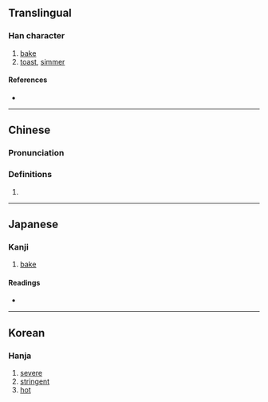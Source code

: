 {{character info/new}}
==Translingual==

===Han character===
{{Han char|rn=86|rad=火|as=10|sn=14|four=90827|canj=FYRB|ids=⿰火高}}

# [[bake]]
# [[toast]], [[simmer]]

====References====
* {{Han ref|kx=0679.070|dkj=19291|dj=1090.290|hdz=32224.070|uh=7187|ud=29063|bh=E2BA|bd=58042}}

----

==Chinese==
{{zh-forms}}

===Pronunciation===
{{zh-pron
|m=熇
|m-s=
|c=hiu1,haau2,hok3,huk6,hok6
|c-t=
|g=
|h=pfs=
|j=
|md=
|mn=
|mn-t=
|w=
|x=
|mc=y
|oc=y
|cat=n
}}

===Definitions===
{{zh-hanzi}}

# {{rfdef|lang=zh}}
----

==Japanese==

===Kanji===
{{ja-kanji|grade=|rs=火10}}

# [[bake]]

====Readings====
* {{ja-readings|on=[[こく]] (koku), [[かく]] (kaku), [[こう]] (kō)|kun=[[あつい]] (atsui)}}

----

==Korean==

===Hanja===
{{ko-hanja|hangeul=[[효]], [[혹]]|eumhun=|rv=hyo, hok|mr=hyo, hok|y=hyo, hok}}

# [[severe]]
# [[stringent]]
# [[hot]]